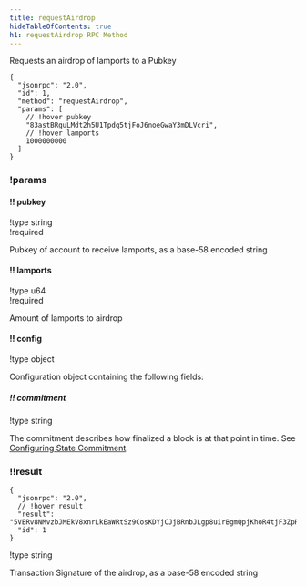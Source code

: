 ```yaml
---
title: requestAirdrop
hideTableOfContents: true
h1: requestAirdrop RPC Method
---
```


Requests an airdrop of lamports to a Pubkey

<APIMethod>

```jsonc !!request
{
  "jsonrpc": "2.0",
  "id": 1,
  "method": "requestAirdrop",
  "params": [
    // !hover pubkey
    "83astBRguLMdt2h5U1Tpdq5tjFoJ6noeGwaY3mDLVcri",
    // !hover lamports
    1000000000
  ]
}
```

### !params

#### !! pubkey

!type string  
!required

Pubkey of account to receive lamports, as a base-58 encoded string

#### !! lamports

!type u64  
!required

Amount of lamports to airdrop

#### !! config

!type object

Configuration object containing the following fields:

##### !! commitment

!type string

The commitment describes how finalized a block is at that point in time. See
[Configuring State Commitment](/docs/rpc#configuring-state-commitment).

### !!result

```jsonc !response
{
  "jsonrpc": "2.0",
  // !hover result
  "result": "5VERv8NMvzbJMEkV8xnrLkEaWRtSz9CosKDYjCJjBRnbJLgp8uirBgmQpjKhoR4tjF3ZpRzrFmBV6UjKdiSZkQUW",
  "id": 1
}
```

!type string

Transaction Signature of the airdrop, as a base-58 encoded string

</APIMethod>

